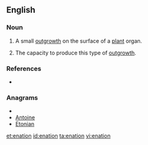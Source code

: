 ==English==

===Noun===
{{en-noun}}

# {{botany}} A small [[outgrowth]] on the surface of a [[plant]] organ.
# The capacity to produce this type of [[outgrowth]].

===References===
* {{R:Webster 1913}}

===Anagrams===
* {{alphagram|aeinnot}}
* [[Antoine#English|Antoine]]
* [[Etonian#English|Etonian]]


[[et:enation]]
[[id:enation]]
[[ta:enation]]
[[vi:enation]]